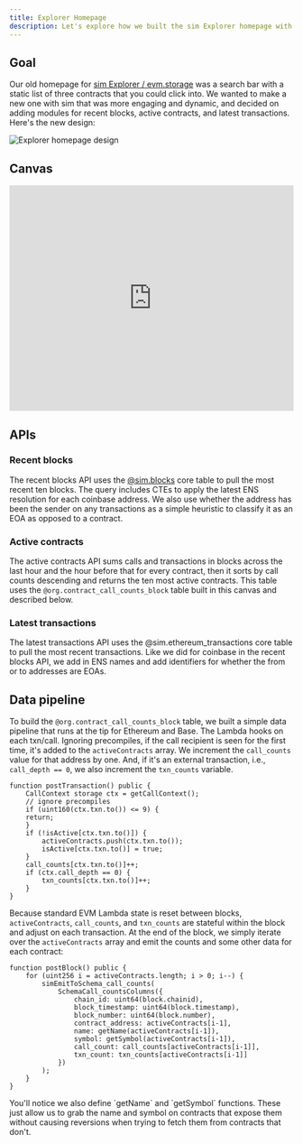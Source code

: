 ```yaml
---
title: Explorer Homepage
description: Let's explore how we built the sim Explorer homepage with sim
---
```


## Goal

Our old homepage for [sim Explorer / evm.storage](https://explorer.sim.io/) was a search bar with a static list of three contracts that you could click into. We wanted to make a new one with sim that was more engaging and dynamic, and decided on adding modules for recent blocks, active contracts, and latest transactions. Here's the new design:

<img 
  src="https://files.readme.io/4cd96e7-image.png" 
  alt="Explorer homepage design" 
  className="border" 
/>

## Canvas

<iframe 
  src="https://studio.sim.io/embed/520c88e1-6b30-4617-98fa-a7e3ef646d60" 
  title="Explorer homepage canvas" 
  width="100%" 
  height="400px" 
  frameborder="0">
</iframe>

## APIs

### Recent blocks

The recent blocks API uses the [@sim.blocks](/sim/reference/core-tables/blocks) core table to pull the most recent ten blocks. The query includes CTEs to apply the latest ENS resolution for each coinbase address. We also use whether the address has been the sender on any transactions as a simple heuristic to classify it as an EOA as opposed to a contract.

### Active contracts

The active contracts API sums calls and transactions in blocks across the last hour and the hour before that for every contract, then it sorts by call counts descending and returns the ten most active contracts. This table uses the `@org.contract_call_counts_block` table built in this canvas and described below.

### Latest transactions

The latest transactions API uses the @sim.ethereum\_transactions core table to pull the most recent transactions. Like we did for coinbase in the recent blocks API, we add in ENS names and add identifiers for whether the from or to addresses are EOAs.

## Data pipeline

To build the `@org.contract_call_counts_block` table, we built a simple data pipeline that runs at the tip for Ethereum and Base. The Lambda hooks on each txn/call. Ignoring precompiles, if the call recipient is seen for the first time, it's added to the `activeContracts` array. We increment the `call_counts` value for that address by one. And, if it's an external transaction, i.e., `call_depth == 0`, we also increment the `txn_counts` variable.

```solidity
function postTransaction() public {
    CallContext storage ctx = getCallContext();
    // ignore precompiles
    if (uint160(ctx.txn.to()) <= 9) {
    return;
    }
    if (!isActive[ctx.txn.to()]) {
        activeContracts.push(ctx.txn.to());
        isActive[ctx.txn.to()] = true;
    }
    call_counts[ctx.txn.to()]++;
    if (ctx.call_depth == 0) {
        txn_counts[ctx.txn.to()]++;
    }
}
```

Because standard EVM Lambda state is reset between blocks, `activeContracts`, `call_counts`, and `txn_counts` are stateful within the block and adjust on each transaction. At the end of the block, we simply iterate over the `activeContracts` array and emit the counts and some other data for each contract:

```solidity
function postBlock() public {
    for (uint256 i = activeContracts.length; i > 0; i--) {
        simEmitToSchema_call_counts(
            SchemaCall_countsColumns({
                chain_id: uint64(block.chainid),
                block_timestamp: uint64(block.timestamp),
                block_number: uint64(block.number),
                contract_address: activeContracts[i-1],
                name: getName(activeContracts[i-1]),
                symbol: getSymbol(activeContracts[i-1]),
                call_count: call_counts[activeContracts[i-1]],
                txn_count: txn_counts[activeContracts[i-1]]
            })
        );
    }
}
```

<Note>
You'll notice we also define `getName` and `getSymbol` functions. These just allow us to grab the name and symbol on contracts that expose them without causing reversions when trying to fetch them from contracts that don't.
</Note>
